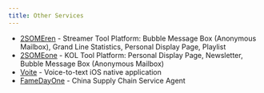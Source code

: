 ```yaml
---
title: Other Services
---
```


- [2SOMEren](https://2some.ren/) - Streamer Tool Platform: Bubble Message Box (Anonymous Mailbox), Grand Line Statistics, Personal Display Page, Playlist 
- [2SOMEone](https://2some.one/) - KOL Tool Platform: Personal Display Page, Newsletter, Bubble Message Box (Anonymous Mailbox)
- [Voite](https://voite.2some.one/) - Voice-to-text iOS native application
- [FameDayOne](https://fameday.one/) - China Supply Chain Service Agent 